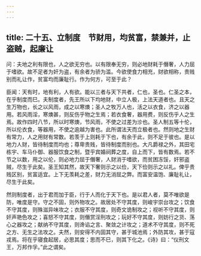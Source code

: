 ```yaml
---
---
---
```

title: 二十五、立制度　节财用，均贫富，禁兼并，止盗贼，起廉让
---



问：夫地之利有限也，人之欲无穷也。以有限奉无穷，则必地财耗于僭奢，人力屈于嗜欲。故不足者为奸为盗，有余者为骄为滥。今欲使食力相充，财欲相称，贵贱别而礼让作，贫富均而廉耻行。作为何方，可至于此？

臣闻：天有时，地有利，人有欲。能以三者与天下共者，仁也，圣也。仁圣之本，在乎制度而巳。夫制度者，先王所以下均地财，中立人极，上法天道者也。且天之生万物也，长之以风雨，成之以寒燠；圣人之牧万人也，活之以衣食，济之以器用。若风雨淫，寒燠甚，则反伤乎物之生焉；若衣食奢，器用费，则反伤乎人之生焉。故作四时八节，所以时寒燠，节风雨，不使之过差为沴也。圣人制五等十伦，所以伦衣食，等器用，不使之逾越为害也。此所谓法天而立极者也。然则地之生财有常力，人之用财有常数。若羡于上则耗于下也，有余于此，则不足于彼也。是以地力人财，皆待制度而均也；尊卑贵贱，皆待制度而别也。大凡爵禄之外，其田宅栋宇、车马仆御、器服饮食之制，暨乎宾婚祠葬之度，自上而下，皆有数焉。若不节之以数，用之以伦，则必地力屈于僭奢，人财消于嗜欲，而贫困冻馁，奸邪盗贼，尽生于此矣。圣王知其然，故天下奢则示之以俭，天下俭则示之以礼。俾乎贵贱区别，贫富适宜。上下无羡耗之差，财力无消屈之弊。而富安温饱、廉耻礼让，尽生于此矣。

然则制度者，出于君而加于臣，行于人而化于天下也。是以君人者，莫不唯欲是防，唯度是守。守之不固，则外物攻之。故居处不守其度，则峻宇崇台攻之；饮食不守其度，则殊滋异味攻之；衣服不守其度，则奇文诡制攻之；视听不守其度，则奸声艳色攻之；喜怒不守其度，则僭赏淫刑攻之；玩好不守其度，则妨行之货、荡心之器攻之；献纳不守其度，则谗谄之言、聚敛之计攻之；道术不守其度，则不死之方、无生之法攻之。夫然，则安得不内固其守，甚于城池焉；外防其攻，甚于寇戎焉。将在乎寝食起居，必思其度；思而不巳，则其下化之。《诗》曰：“仪刑文王，万邦作孚。”此之谓矣。